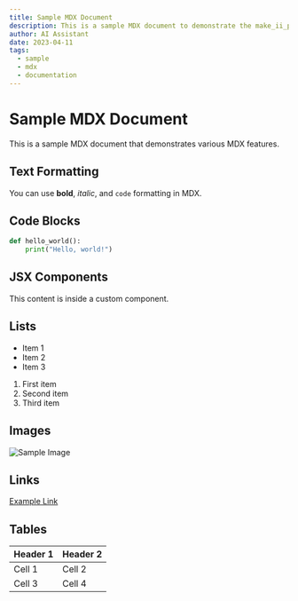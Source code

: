```yaml
---
title: Sample MDX Document
description: This is a sample MDX document to demonstrate the make_ii_page function
author: AI Assistant
date: 2023-04-11
tags:
  - sample
  - mdx
  - documentation
---
```


# Sample MDX Document

This is a sample MDX document that demonstrates various MDX features.

## Text Formatting

You can use **bold**, *italic*, and `code` formatting in MDX.

## Code Blocks

```python
def hello_world():
    print("Hello, world!")
```

## JSX Components

<CustomComponent prop="value">
  This content is inside a custom component.
</CustomComponent>

## Lists

- Item 1
- Item 2
- Item 3

1. First item
2. Second item
3. Third item

## Images

![Sample Image](https://example.com/sample.jpg)

## Links

[Example Link](https://example.com)

## Tables

| Header 1 | Header 2 |
|----------|----------|
| Cell 1   | Cell 2   |
| Cell 3   | Cell 4   |